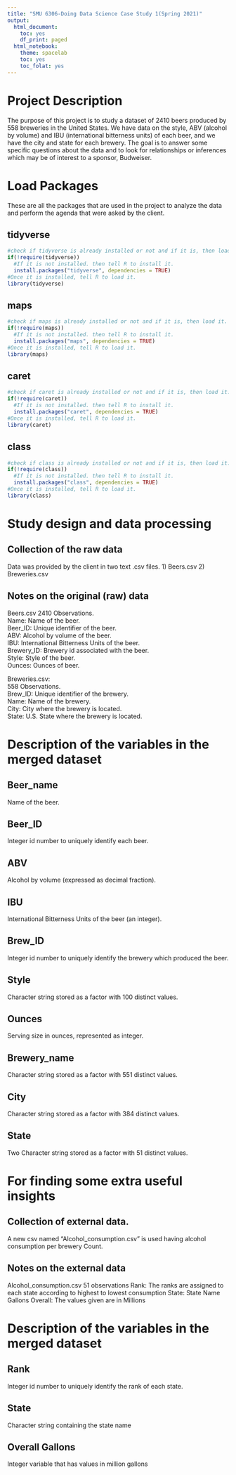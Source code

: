 ---
title: "SMU 6306-Doing Data Science Case Study 1(Spring 2021)"
output:
  html_document:
    toc: yes
    df_print: paged
  html_notebook:
    theme: spacelab
    toc: yes
    toc_folat: yes
---



# Project Description

The purpose of this project is to study a dataset of 2410 beers produced by 558 
breweries in the United States.  We have data on the style, ABV (alcohol by volume)
and IBU (international bitterness units) of each beer, and we have the city
and state for each brewery.  The goal is to answer some specific questions 
about the data and to look for relationships or inferences which may be of
interest to a sponsor, Budweiser.

# Load Packages {.tabset}

These are all the packages that are used in the project to analyze the data and perform the agenda that were asked by the client.

## tidyverse
```{r}
#check if tidyverse is already installed or not and if it is, then load it.
if(!require(tidyverse))
  #If it is not installed. then tell R to install it.
  install.packages("tidyverse", dependencies = TRUE)
#Once it is installed, tell R to load it.
library(tidyverse)
```
## maps
```{r}
#check if maps is already installed or not and if it is, then load it.
if(!require(maps))
  #If it is not installed. then tell R to install it.
  install.packages("maps", dependencies = TRUE)
#Once it is installed, tell R to load it.
library(maps)
```
## caret
```{r}
#check if caret is already installed or not and if it is, then load it.
if(!require(caret))
  #If it is not installed. then tell R to install it.
  install.packages("caret", dependencies = TRUE)
#Once it is installed, tell R to load it.
library(caret)
```
## class
```{r}
#check if class is already installed or not and if it is, then load it.
if(!require(class))
  #If it is not installed. then tell R to install it.
  install.packages("class", dependencies = TRUE)
#Once it is installed, tell R to load it.
library(class)
```

# Study design and data processing

## Collection of the raw data
Data was provided by the client in two text .csv files.
1) Beers.csv
2) Breweries.csv

## Notes on the original (raw) data 
Beers.csv
2410 Observations.  
Name: Name of the beer.   
Beer_ID: Unique identifier of the beer.  
ABV: Alcohol by volume of the beer.  
IBU: International Bitterness Units of the beer.  
Brewery_ID: Brewery id associated with the beer.  
Style: Style of the beer.  
Ounces: Ounces of beer.  

Breweries.csv:  
558 Observations.  
Brew_ID: Unique identifier of the brewery.  
Name: Name of the brewery.  
City: City where the brewery is located.  
State: U.S. State where the brewery is located.  

# Description of the variables in the merged dataset

## Beer_name  
Name of the beer.   

## Beer_ID
Integer id number to uniquely identify each beer.

## ABV
Alcohol by volume (expressed as decimal fraction).

## IBU
International Bitterness Units of the beer (an integer).

## Brew_ID
Integer id number to uniquely identify the brewery which produced the beer.

## Style
Character string stored as a factor with 100 distinct values.

## Ounces
Serving size in ounces, represented as integer.

## Brewery_name
Character string stored as a factor with 551 distinct values.

## City
Character string stored as a factor with 384 distinct values.

## State
Two Character string stored as a factor with 51 distinct values.

# For finding some extra useful insights

## Collection of external data.

A new csv named "Alcohol_consumption.csv" is used having alcohol consumption per brewery Count.

## Notes on the external data
Alcohol_consumption.csv
51 observations
Rank: The ranks are assigned to each state according to highest to lowest consumption
State: State Name
Gallons Overall: The values given are in Millions

# Description of the variables in the merged dataset

## Rank
Integer id number to uniquely identify the rank of each state.

## State
Character string containing the state name

## Overall Gallons
Integer variable that has values in million gallons
